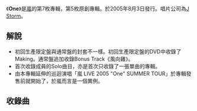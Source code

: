 {{unreferenced|time=2009-05-18T13:09:03+00:00}}
{{Infobox Album
| Name = One
| Type = [[專輯|專輯]]
| Longtype = 
| Artist = [[嵐|嵐]]
| Cover = 
| Released = 2005年8月3日
| Recorded = 
| Genre = J-POP
| Length = 52分00秒 (初回限定盤)<br />57分04秒 (通常盤)
| Label = [[J_Storm|J Storm]]
| Chart position        = *週最高排名第1名（[[Oricon|Oricon]]）
| Producer = 
| Reviews = 
| Last album            = [[5×5_THE_BEST_SELECTION_OF_2002←2004|5×5 THE BEST SELECTION OF 2002←2004]] <br />2004年
| This album            = '''One''' <br />2005年
| Next album            = [[ARASHIC|ARASHIC]]<br />2006年
}}
《'''One'''》是[[嵐|嵐]]的第7枚專輯，第5枚原創專輯。於2005年8月3日發行。唱片公司為[[J_Storm|J Storm]]。

== 解說 ==
*初回生產限定盤與通常盤的封套不一樣。初回生產限定盤的DVD中收錄了Making。通常盤追加收錄Bonus Track《風向雞》。
*首次收錄成員的Solo曲目，亦是首次只收錄了一張單曲的專輯。
*由本專輯延伸的巡迴演唱「嵐 LIVE 2005 "One" SUMMER TOUR」於專輯發售前就開始了，於嵐而言是一個異例。
	
== 收錄曲 ==
{{Track listing
| headline      = CD
| extra_column  = 编曲
| total_length  = 57:04

| title1        = Overture
| note1         = 
| lyrics1       = [[櫻井翔|櫻井翔]]
| music1        = 岩田雅之
| extra1        = Iwata
| length1       = 2:20

| title2        = Natsu no Namae
| note2         = 
| lyrics2       = {{hlist|Hamai|Sakurai}}
| music2        = 原田胜通
| extra2        = {{hlist|Ha-j|Taku Yoshioka}}
| length2       = 4:34

| title3        = Romance
| note3         = 
| lyrics3       = HigherF
| music3        = [[Joey_Carbone|Joey Carbone]]
| extra3        = Naoki Ōtsubo
| length3       = 3:44

| title4        = Lai-Lai-Lai
| note4         = 
| lyrics4       = Spin
| music4        = 矶崎健史
| extra4        = {{hlist|Ha-j|Yoshioka}}
| length4       = 3:46

| title5        = Days
| note5         = 
| lyrics5       = 北川晓
| music5        = [[宫崎步|宫崎步]]
| extra5        = Seikō Nakaoka
| length5       = 3:41

| title6        = Subarashiki Sekai
| note6         = 
| lyrics6       = 大野一成、SPIN
| music6        = 松下典由
| extra6        = Tomoki Ishizuka
| length6       = 4:14

| title7        = [[Sakura_Sake|Sakura Sake]]
| note7         = 
| lyrics7       = 相田毅
| music7        = 谷本新
| extra7        = Ishizuka
| length7       = 4:20

| title8        = Rain
| note8         = [[Satoshi_Ohno|Satoshi Ohno]] solo
| lyrics8       = IntoGroove
| music8        = {{hlist|Peter Bjorklund|Joel Eriksson}}
| extra8        = Jun Abe
| length8       = 3:31

| title9        = Itsuka no Summer
| note9         = [[Masaki_Aiba|Masaki Aiba]] solo
| lyrics9       = Erykah
| music9        = Tsukasa
| extra9        = Ishizuka
| length9       = 3:59

| title10       = W/Me
| note10        = [[Jun_Matsumoto|Jun Matsumoto]] solo
| lyrics10      = Axel G
| music10       = Peter Björklund
| extra10       = {{hlist|Ha-j|Yoshioka}}
| length10      = 3:14

| title11       = Himitsu
| note11        = [[Kazunari_Ninomiya|Kazunari Ninomiya]] solo
| lyrics11      = [[矶贝西门|矶贝西门]]
| music11       = 矶贝西门
| extra11       = Ishizuka
| length11      = 4:42

| title12       = Yume de Ii Kara
| note12        = Sho Sakurai solo
| lyrics12      = 栗原晋太郎<br />大神正庆
| music12       = 小田原弘
| extra12       = Abe
| length12      = 4:52

| title13       = Yes? No?
| note13        = 
| lyrics13      = {{hlist|Ma-saya|Sakurai}}
| music13       = {{hlist|Shusui|Stefan Engblom|Axel Belinder}}
| extra13       = {{hlist|Shusui|Engblom|Belinder}}
| length13      = 5:26

| title14       = Kazamidori
| note14        = Bonus track, regular edition only
| lyrics14      = 依田和夫
| music14       = 依田和夫
| extra14       = Iwata
| length14      = 5:03
}}

{{tracklist
| collapsed       = no
| headline        = DVD
| title1          = Making of One Documentary
}}